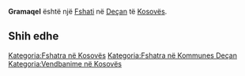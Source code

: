 {{Fshat në Kosovës
 | Emri                = Gramaqel
 | EmriAlt                = Gramace,Gramacel,Gramaqel,Gramaçe,Gramaçel,Gramocel,Gramocelj,Gramochel,Gramočel,Gramočelj,Грамочељ
 | Emri (Rasa dhanore) = 
 | Figura              = 
 | Shteti              = Kosovës
 | Komuna              = Deçan
 | Kodi postar         = 
 | Sipërfaqja          = 

 | Popullsia           = 

 | Regj. i popullsisë  = 
 | Dend. e popullsisë  = 
 | Faqja zyrtare       = 
 <!--- Koordinatat ----> 
 | Gjerësia            = 42.48222
 | Gjatësia            = 20.36361
 | Lartësia            = 
}}
'''Gramaqel''' është një [[Fshati]] në [[Deçan]] të [[Kosovës]].

<!-- == Gjeografia == -->
<!-- == Historia == -->
<!-- == Demografia == -->
== Shih edhe ==
{{Komuna Deçan}}
{{Kosovo-Administrata-Cung}}

[[Kategoria:Fshatra në Kosovës]]
[[Kategoria:Fshatra në Kommunes Deçan]]
[[Kategoria:Vendbanime në Kosovës]]